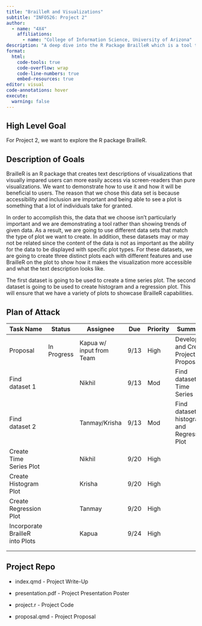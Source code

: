 ```yaml
---
title: "BrailleR and Visualizations"
subtitle: "INFO526: Project 2"
author: 
  - name: "4X4"
    affiliations:
      - name: "College of Information Science, University of Arizona"
description: "A deep dive into the R Package BrailleR which is a tool that makes visualizations in R more accessible to visually-impared users. The accessible feature is the creatation of a text-description of a given plot."
format:
  html:
    code-tools: true
    code-overflow: wrap
    code-line-numbers: true
    embed-resources: true
editor: visual
code-annotations: hover
execute:
  warning: false
---
```


## High Level Goal

For Project 2, we want to explore the R package BrailleR.\

## Description of Goals

BrailleR is an R package that creates text descriptions of visualizations that visually impared users can more easily access via screen-readers than pure visualizations. We want to demonstrate how to use it and how it will be beneficial to users. The reason that we chose this data set is because accessibility and inclusion are important and being able to see a plot is something that a lot of individuals take for granted.

In order to accomplish this, the data that we choose isn't particularly important and we are demonstrating a tool rather than showing trends of given data. As a result, we are going to use different data sets that match the type of plot we want to create. In addition, these datasets may or may not be related since the content of the data is not as important as the ability for the data to be displayed with specific plot types. For these datasets, we are going to create three distinct plots each with different features and use BrailleR on the plot to show how it makes the visualization more accessible and what the text description looks like.

The first dataset is going to be used to create a time series plot. The second dataset is going to be used to create histogram and a regression plot. This will ensure that we have a variety of plots to showcase BrailleR capabilities.

## Plan of Attack

| Task Name                       | Status      | Assignee                 | Due  | Priority | Summary                                        |
|-----------|-----------|-----------|-----------|-----------|-----------------|
| Proposal                        | In Progress | Kapua w/ input from Team | 9/13 | High     | Develop and Create Project Proposal            |
| Find dataset 1                  |             | Nikhil                   | 9/13 | Mod      | Find dataset for Time Series                   |
| Find dataset 2                  |             | Tanmay/Krisha            | 9/13 | Mod      | Find dataset for histogram and Regression Plot |
| Create Time Series Plot         |             | Nikhil                   | 9/20 | High     |                                                |
| Create Histogram Plot           |             | Krisha                   | 9/20 | High     |                                                |
| Create Regression Plot          |             | Tanmay                   | 9/20 | High     |                                                |
| Incorporate BrailleR into Plots |             | Kapua                    | 9/24 | High     |                                                |
|                                 |             |                          |      |          |                                                |
|                                 |             |                          |      |          |                                                |

## Project Repo

-   index.qmd - Project Write-Up

-   presentation.pdf - Project Presentation Poster

-   project.r - Project Code

-   proposal.qmd - Project Proposal
